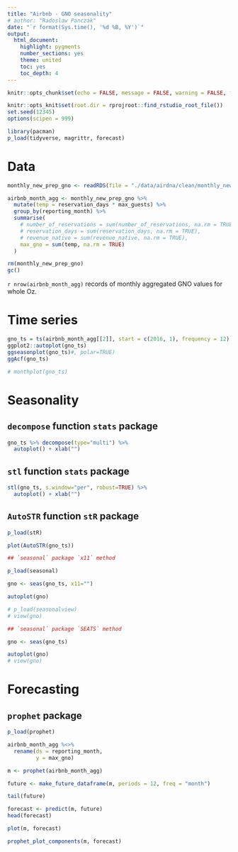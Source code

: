 ---
title: "Airbnb - GNO seasonality"
# author: "Radoslaw Panczak"
date: "`r format(Sys.time(), '%d %B, %Y')`"
output: 
  html_document: 
    highlight: pygments
    number_sections: yes
    theme: united
    toc: yes
    toc_depth: 4
---

<!-- ------------------------------------------------------------ --> 
<!-- ------------------------------------------------------------ --> 

```{r setup, include=FALSE}
knitr::opts_chunk$set(echo = FALSE, message = FALSE, warning = FALSE, fig.width=6, fig.height=3.75, dpi=300, out.width="600px", out.height="375px")

knitr::opts_knit$set(root.dir = rprojroot::find_rstudio_root_file())
set.seed(12345)
options(scipen = 999)

library(pacman) 
p_load(tidyverse, magrittr, forecast)

```

# Data 

```{r}
monthly_new_prep_gno <- readRDS(file = "./data/airdna/clean/monthly_new_prep_gno.rds")

airbnb_month_agg <- monthly_new_prep_gno %>% 
  mutate(temp = reservation_days * max_guests) %>% 
  group_by(reporting_month) %>% 
  summarise(
    # number_of_reservations = sum(number_of_reservations, na.rm = TRUE),
    # reservation_days = sum(reservation_days, na.rm = TRUE),
    # revenue_native = sum(revenue_native, na.rm = TRUE),
    max_gno = sum(temp, na.rm = TRUE)
  ) 

rm(monthly_new_prep_gno)
gc()
```

`r nrow(airbnb_month_agg)` records of monthly aggregated GNO values for whole Oz. 

# Time series

```{r}
gno_ts = ts(airbnb_month_agg[[2]], start = c(2016, 1), frequency = 12)
ggplot2::autoplot(gno_ts)
ggseasonplot(gno_ts)#, polar=TRUE)
ggAcf(gno_ts)
```

```{r}
# monthplot(gno_ts)
```

# Seasonality

## `decompose` function `stats` package

```{r}
gno_ts %>% decompose(type="multi") %>%
  autoplot() + xlab("") 
```


## `stl` function `stats` package

```{r}
stl(gno_ts, s.window="per", robust=TRUE) %>% 
  autoplot() + xlab("") 
```


## `AutoSTR` function `stR` package

```{r}
p_load(stR)
```

```{r}
plot(AutoSTR(gno_ts))
```


```{r eval=FALSE, include=FALSE}
## `seasonal` package `x11` method

p_load(seasonal)

gno <- seas(gno_ts, x11="")

autoplot(gno)

# p_load(seasonalview)
# view(gno)

## `seasonal` package `SEATS` method

gno <- seas(gno_ts)

autoplot(gno)
# view(gno)
```

# Forecasting

## `prophet` package

```{r}
p_load(prophet)

airbnb_month_agg %<>% 
  rename(ds = reporting_month,
         y = max_gno)

m <- prophet(airbnb_month_agg)

future <- make_future_dataframe(m, periods = 12, freq = "month")

tail(future)

forecast <- predict(m, future)
head(forecast)

plot(m, forecast)

prophet_plot_components(m, forecast)

```







